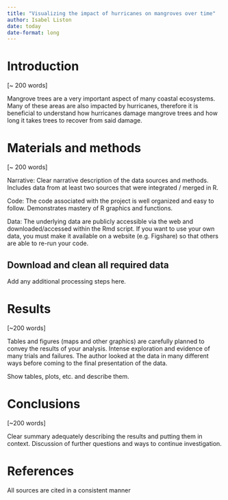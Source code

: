 ```yaml
---
title: "Visualizing the impact of hurricanes on mangroves over time"
author: Isabel Liston
date: today
date-format: long
---
```


# Introduction

\[\~ 200 words\]

Mangrove trees are a very important aspect of many coastal ecosystems. Many of these areas are also impacted by hurricanes, therefore it is beneficial to understand how hurricanes damage mangrove trees and how long it takes trees to recover from said damage.

# Materials and methods

\[\~ 200 words\]

Narrative: Clear narrative description of the data sources and methods. Includes data from at least two sources that were integrated / merged in R.

Code: The code associated with the project is well organized and easy to follow. Demonstrates mastery of R graphics and functions.

Data: The underlying data are publicly accessible via the web and downloaded/accessed within the Rmd script. If you want to use your own data, you must make it available on a website (e.g. Figshare) so that others are able to re-run your code.

## Download and clean all required data

Add any additional processing steps here.

# Results

\[\~200 words\]

Tables and figures (maps and other graphics) are carefully planned to convey the results of your analysis. Intense exploration and evidence of many trials and failures. The author looked at the data in many different ways before coming to the final presentation of the data.

Show tables, plots, etc. and describe them.

# Conclusions

\[\~200 words\]

Clear summary adequately describing the results and putting them in context. Discussion of further questions and ways to continue investigation.

# References

All sources are cited in a consistent manner
